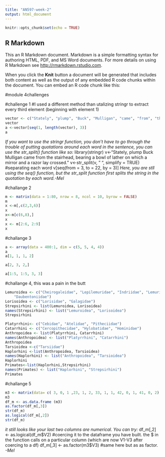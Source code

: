 ```yaml
---
title: "AN597-week-2"
output: html_document
---
```


```r
knitr::opts_chunk$set(echo = TRUE)
```

## R Markdown

This an R Markdown document. Markdown is a simple formatting syntax for authoring HTML, PDF, and MS Word documents. For more details on using R Markdown see <http://rmarkdown.rstudio.com>.

When you click the **Knit** button a document will be generated that includes both content as well as the output of any embedded R code chunks within the document. You can embed an R code chunk like this:

#module 4challenges

#challenge 1
#I used a different method than  utalizing stringr to extract every third element (beginning with element 1)
```r
vector <- c("Stately", "plump", "Buck", "Mulligan", "came", "from", "the", "stairhead", "bearing", "a", "bowl", "of", "lather", "on", "which", "a", "mirror", "and", "a", "razor", "lay" ,"crossed")
vector
a <-vector[seq(1, length(vector), 3)]
a
```

*If you want to use the stringr function, you don't have to go through the trouble of putting quotations around each word in the sentence, you can use the str_split() function like so:* 
  library(stringr)
  v<-"Stately, plump Buck Mulligan came from the stairhead, bearing a bowl of lather
  on which a mirror and a razor lay crossed."
  v<-str_split(v, " ", simplify = TRUE) #separating each word 
  v[seq(from = 3, to = 22, by = 3)]
*Here, you are stll using the seq() function, but the str_split function first splits the string in the quotation by each word.-Mel*


#challange 2
```r
m <- matrix(data = 1:80, nrow = 8, ncol = 10, byrow = FALSE)
m
x <-m[,c(2,3,6)]
x
x<-m[c(6,8),]
x
x <- m[2:6, 2:9]
x
```

#challange 3
```r
a <- array(data = 400:1, dim = c(5, 5, 4, 4))
a
a[1, 1, 1, 2]

a[2, 3, 2,]

a[1:5, 1:5, 3, 3]
```

#challange 4, this was a pain in the butt
```r
Lemuroidea <- c("Cheirogaleidae", "Lepilemuridae", "Indriidae", "Lemuridae",
    "Daubentoniidae")
Lorisoidea <- c("Lorisidae", "Galagidae")
Strepsirhini <- list(Lemuroidea, Lorisoidea)
names(Strepsirhini) <- list("Lemuroidea", "Lorisoidea")
Strepsirhini

Platyrrhini<- c("Cebidae", "Atelidae", "Pitheciidae")
Catarrhini <- c("Cercopithecidae", "Hylobatidae", "Hominidae")
Anthropoidea <- list(Platyrrhini, Catarrhini)
names(Anthropoidea) <- list("Platyrrhini", "Catarrhini")
Anthropoidea
Tarsioidea <-c("Tarsiidae")
Haplorhini <-list(Anthropoidea, Tarsioidea)
names(Haplorhini) <- list("Anthropoidea", "Tarsioidea")
Haplorhini
Primates<-list(Haplorhini,Strepsirhini)
names(Primates) <- list("Haplorhini", "Strepsirhini")
Primates
```

#challange 5
```r
m3 <- matrix(data= c( 3, 0, 1 ,23, 1, 2, 33, 1, 1, 42, 0, 1, 41, 0, 2), nrow = 5, ncol = 3, byrow = TRUE)
m3
df_m <- as.data.frame (m3)
as.factor(df_m[,3])
str(df_m)
as.logical(df_m[,2])
str(df_m)
```

*it still looks like your last two columns are numerical. You can try:*
    df_m[,2] <- as.logical(df_m$V2) #coercing it to the dataframe you have built. the $     in the function calls on a particular column (which are now V1-V3 after coercing to     a df)
    df_m[,3] <- as.factor(m3$V3)  #same here but as as factor. 
    *-Mel*